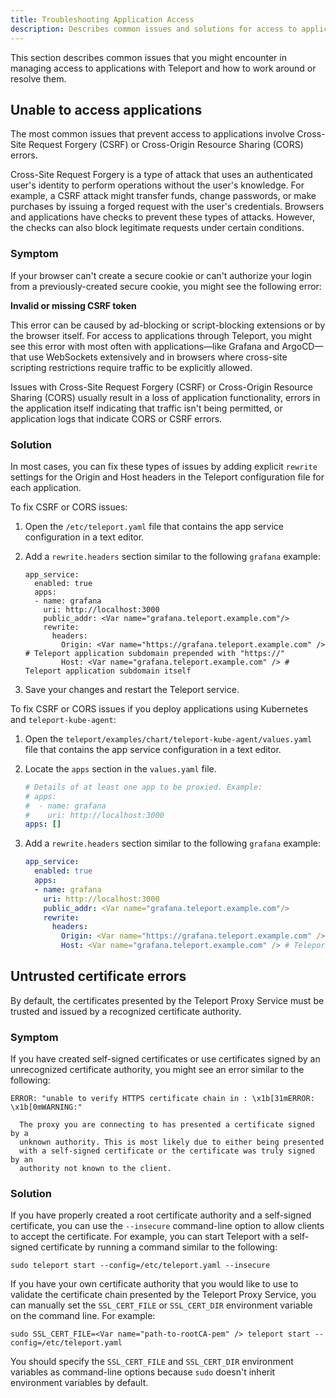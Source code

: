```yaml
---
title: Troubleshooting Application Access
description: Describes common issues and solutions for access to applications protected by Teleport.
---
```


This section describes common issues that you might encounter in managing access to applications
with Teleport and how to work around or resolve them.

## Unable to access applications

The most common issues that prevent access to applications involve Cross-Site Request Forgery (CSRF) or
Cross-Origin Resource Sharing (CORS) errors.

Cross-Site Request Forgery is a type of attack that uses an authenticated user's identity to perform operations
without the user's knowledge. For example, a CSRF attack might transfer funds, change passwords, or make purchases
by issuing a forged request with the user's credentials. Browsers and applications have checks to prevent these
types of attacks. However, the checks can also block legitimate requests under certain conditions.

### Symptom

If your browser can't create a secure cookie or can't authorize your login from a previously-created secure 
cookie, you might see the following error:

**Invalid or missing CSRF token**

This error can be caused by ad-blocking or script-blocking extensions or by the browser itself.
For access to applications through Teleport, you might see this error with most often with 
applications—like Grafana and ArgoCD—that use WebSockets extensively and in browsers where 
cross-site scripting restrictions require traffic to be explicitly allowed.

Issues with Cross-Site Request Forgery (CSRF) or Cross-Origin Resource Sharing (CORS) usually 
result in a loss of application functionality, errors in the application itself indicating that 
traffic isn't being permitted, or application logs that indicate CORS or CSRF errors. 

### Solution

In most cases, you can fix these types of issues by adding explicit `rewrite` settings for the Origin and Host headers 
in the Teleport configuration file for each application.

To fix CSRF or CORS issues:

1. Open the `/etc/teleport.yaml` file that contains the app service configuration in a text editor.

1. Add a `rewrite.headers` section similar to the following `grafana` example:

   ```code
   app_service:
     enabled: true
     apps:
     - name: grafana
       uri: http://localhost:3000
       public_addr: <Var name="grafana.teleport.example.com"/>
       rewrite:
         headers:
           Origin: <Var name="https://grafana.teleport.example.com" /> # Teleport application subdomain prepended with "https://"
           Host: <Var name="grafana.teleport.example.com" /> # Teleport application subdomain itself
   ```

1. Save your changes and restart the Teleport service.

To fix CSRF or CORS issues if you deploy applications using Kubernetes and `teleport-kube-agent`:

1. Open the `teleport/examples/chart/teleport-kube-agent/values.yaml` file that contains the app service configuration in a text editor.

1. Locate the `apps` section in the `values.yaml` file.
   
   ```yaml
   # Details of at least one app to be proxied. Example: 
   # apps: 
   #  - name: grafana 
   #    uri: http://localhost:3000 
   apps: []
   ```

1. Add a `rewrite.headers` section similar to the following `grafana` example:

   ```yaml
   app_service:
     enabled: true
     apps:
     - name: grafana
       uri: http://localhost:3000
       public_addr: <Var name="grafana.teleport.example.com"/>
       rewrite:
         headers:
           Origin: <Var name="https://grafana.teleport.example.com" /> # Teleport application subdomain prepended with "https://"
           Host: <Var name="grafana.teleport.example.com" /> # Teleport application subdomain itself
   ```

## Untrusted certificate errors

By default, the certificates presented by the Teleport Proxy Service must be trusted and issued by
a recognized certificate authority. 

### Symptom

If you have created self-signed certificates or use certificates signed by an unrecognized 
certificate authority, you might see an error similar to the following:

```text
ERROR: "unable to verify HTTPS certificate chain in : \x1b[31mERROR: \x1b[0mWARNING:"

  The proxy you are connecting to has presented a certificate signed by a
  unknown authority. This is most likely due to either being presented
  with a self-signed certificate or the certificate was truly signed by an
  authority not known to the client.
```

### Solution

If you have properly created a root certificate authority and a self-signed
certificate, you can use the `--insecure` command-line option to allow clients
to accept the certificate. For example, you can start Teleport with a self-signed 
certificate by running a command similar to the following:

```code
sudo teleport start --config=/etc/teleport.yaml --insecure
```

If you have your own certificate authority that you would like to use to
validate the certificate chain presented by the Teleport Proxy Service, you can
manually set the `SSL_CERT_FILE` or `SSL_CERT_DIR` environment variable on the 
command line. For example:

```code
sudo SSL_CERT_FILE=<Var name="path-to-rootCA-pem" /> teleport start --config=/etc/teleport.yaml
```

You should specify the `SSL_CERT_FILE` and `SSL_CERT_DIR` environment variables as command-line
options because `sudo` doesn't inherit environment variables by default.